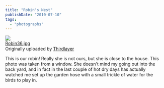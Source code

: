 ```yaml
---
title: "Robin's Nest"
publishDate: "2010-07-10"
tags: 
  - "photographs"
---
```


[![](images/4780775531_b465ab41ee_m.jpg)](http://www.flickr.com/photos/thirdlayer/4780775531/ "photo sharing")  
[Robin36.jpg](http://www.flickr.com/photos/thirdlayer/4780775531/)  
Originally uploaded by [Thirdlayer](http://www.flickr.com/people/thirdlayer/)

This is our robin! Really she is not ours, but she is close to the house. This photo was taken from a window. She doesn't mind my going out into the back yard, and in fact in the last couple of hot dry days has actually watched me set up the garden hose with a small trickle of water for the birds to play in.
